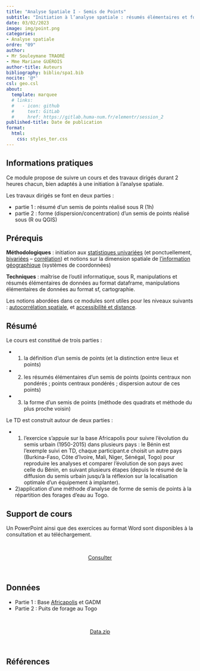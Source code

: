 ```yaml
---
title: "Analyse Spatiale I - Semis de Points"
subtitle: "Initiation à l’analyse spatiale : résumés élémentaires et formes de semis de points"
date: 03/02/2023
image: img/point.png
categories: 
- Analyse spatiale
ordre: "09" 
author: 
- Mr Souleymane TRAORÉ
- Mme Mariane GUÉROIS
author-title: Auteurs
bibliography: biblio/spa1.bib
nocite: '@*'
csl: geo.csl
about:
  template: marquee
  # links:
  #   - icon: github
  #     text: GitLab
  #     href: https://gitlab.huma-num.fr/elementr/session_2
published-title: Date de publication 
format:
  html: 
    css: styles_ter.css
---
```


<!-- ::: {#contrib} -->

<!-- ### Contributeur·rice·s -->

<!-- Hugues Pecout, ... -->

<!-- ::: -->

::: {#block}
## <i class="bi bi-info-circle"></i> Informations pratiques

Ce module propose de suivre un cours et des travaux dirigés durant 2 heures chacun, bien adaptés à une initiation à l'analyse spatiale.

Les travaux dirigés se font en deux parties :

-   partie 1 : résumé d'un semis de points réalisé sous R (1h)
-   partie 2 : forme (dispersion/concentration) d'un semis de points réalisé sous (R ou QGIS)
:::



## <i class="bi bi-ui-checks-grid"></i> Prérequis

**Méthodologiques** : initiation aux [statistiques univariées](exp1_uni.qmd) (et ponctuellement, [bivariées](exp2_biv.qmd) -- [corrélation](mod1_quanti.qmd)) et notions sur la dimension spatiale de [l'information géographique](typ3_ig.qmd) (systèmes de coordonnées)

**Techniques** : maîtrise de l'outil informatique, sous R, manipulations et résumés élémentaires de données au format dataframe, manipulations élémentaires de données au format sf, cartographie.

Les notions abordées dans ce modules sont utiles pour les niveaux suivants : [autocorrélation spatiale](spa4_aut.qmd), et [accessibilité et distance](spa2_dis.qmd).





## <i class="bi bi-bookmark"></i> Résumé

Le cours est constitué de trois parties :

-   

    1)  la définition d'un semis de points (et la distinction entre lieux et points)

-   

    2)  les résumés élémentaires d'un semis de points (points centraux non pondérés ; points centraux pondérés ; dispersion autour de ces points)

-   

    3)  la forme d'un semis de points (méthode des quadrats et méthode du plus proche voisin)

Le TD est construit autour de deux parties :

-   

    1)  l'exercice s'appuie sur la base Africapolis pour suivre l'évolution du semis urbain (1950-2015) dans plusieurs pays : le Bénin est l'exemple suivi en TD, chaque participant.e choisit un autre pays (Burkina-Faso, Côte d'Ivoire, Mali, Niger, Sénégal, Togo) pour reproduire les analyses et comparer l'évolution de son pays avec celle du Bénin, en suivant plusieurs étapes (depuis le résumé de la diffusion du semis urbain jusqu'à la réflexion sur la localisation optimale d'un équipement à implanter).

-   2)application d'une méthode d'analyse de forme de semis de points à la répartition des forages d'eau au Togo.





## <i class="bi bi-person-video3"></i> Support de cours

Un PowerPoint ainsi que des exercices au format Word sont disponibles à la consultation et au téléchargement.

<!--  -->

<!-- <object class="slide" data="support/introR_seance2_diapo.pdf" type="application/pdf"> -->

<!-- <iframe class="slide" src="https://meghan.rbind.io/slides/neair/neair.html#/title-slide"> -->

<!-- </iframe> -->

<!-- ::: {#url} -->

<!-- <i class="bi bi-cloud-arrow-down-fill"></i> [Télécharger</i>]() -->

<!-- ::: -->

<!-- </object> -->

<!--  -->

<!-- ## <i class="bi bi-person-video3"></i> Support de TD -->

<!-- Quam ob rem cave Catoni anteponas ne istum quidem ipsum, quem Apollo, ut ais, sapientissimum iudicavit; huius enim facta, illius dicta laudantur. De me autem, ut iam cum utroque vestrum loquar, sic habetote. -->

\

<center><a href="" class="btn btn-warning" role="button" aria-disabled="true"><i class="bi bi-eye"></i> Consulter</a></center>

\





## <i class="bi bi-clipboard-data"></i> Données

-   Partie 1 : Base [Africapolis](../donnees/vil_afric_2015.qmd) et GADM
-   Partie 2 : Puits de forage au Togo

\

<center><a href="" class="btn btn-info" role="button" aria-disabled="true"><i class="bi bi-cloud-arrow-down"></i> Data.zip</a></center>

\



## <i class="bi bi-file-earmark-text"></i> Références

::: {#refs}
:::
